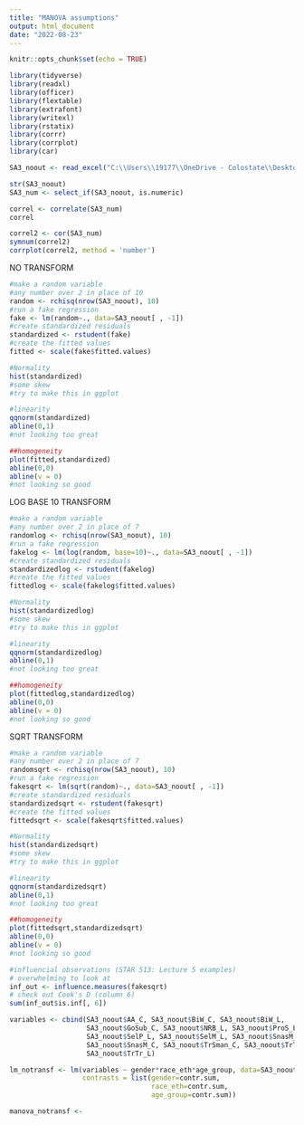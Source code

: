 ```yaml
---
title: "MANOVA assumptions"
output: html_document
date: "2022-08-23"
---
```


```r
knitr::opts_chunk$set(echo = TRUE)
```

```r
library(tidyverse)
library(readxl)
library(officer)
library(flextable)
library(extrafont)
library(writexl)
library(rstatix)
library(corrr)
library(corrplot)
library(car)
```

```r
SA3_noout <- read_excel("C:\\Users\\19177\\OneDrive - Colostate\\Desktop\\Dissertation\\headscan_dissertation\\SA3_noout.xlsx")
```


```r
str(SA3_noout)
SA3_num <- select_if(SA3_noout, is.numeric)
```


```r
correl <- correlate(SA3_num)
correl
```
```r
correl2 <- cor(SA3_num)
symnum(correl2)
corrplot(correl2, method = 'number')
```
NO TRANSFORM

```r
#make a random variable
#any number over 2 in place of 10
random <- rchisq(nrow(SA3_noout), 10)
#run a fake regression
fake <- lm(random~., data=SA3_noout[ , -1])
#create standardized residuals 
standardized <- rstudent(fake)
#create the fitted values 
fitted <- scale(fake$fitted.values)
```

```r
#Normality
hist(standardized)
#some skew
#try to make this in ggplot
```

```r
#linearity
qqnorm(standardized)
abline(0,1)
#not looking too great
```

```r
##homogeneity
plot(fitted,standardized)
abline(0,0)
abline(v = 0)
#not looking so good
```


LOG BASE 10 TRANSFORM

```r
#make a random variable
#any number over 2 in place of 7
randomlog <- rchisq(nrow(SA3_noout), 10)
#run a fake regression
fakelog <- lm(log(random, base=10)~., data=SA3_noout[ , -1])
#create standardized residuals 
standardizedlog <- rstudent(fakelog)
#create the fitted values 
fittedlog <- scale(fakelog$fitted.values)
```

```r
#Normality
hist(standardizedlog)
#some skew
#try to make this in ggplot
```

```r
#linearity
qqnorm(standardizedlog)
abline(0,1)
#not looking too great
```

```r
##homogeneity
plot(fittedlog,standardizedlog)
abline(0,0)
abline(v = 0)
#not looking so good
```



SQRT TRANSFORM

```r
#make a random variable
#any number over 2 in place of 7
randomsqrt <- rchisq(nrow(SA3_noout), 10)
#run a fake regression
fakesqrt <- lm(sqrt(random)~., data=SA3_noout[ , -1])
#create standardized residuals 
standardizedsqrt <- rstudent(fakesqrt)
#create the fitted values 
fittedsqrt <- scale(fakesqrt$fitted.values)
```

```r
#Normality
hist(standardizedsqrt)
#some skew
#try to make this in ggplot
```

```r
#linearity
qqnorm(standardizedsqrt)
abline(0,1)
#not looking too great
```

```r
##homogeneity
plot(fittedsqrt,standardizedsqrt)
abline(0,0)
abline(v = 0)
#not looking so good
```

```r
#influencial observations (STAR 513: Lecture 5 examples)
# overwhelming to look at
inf_out <- influence.measures(fakesqrt)
# check out Cook's D (column 6)
sum(inf_out$is.inf[, 6])
```

```r
variables <- cbind(SA3_noout$AA_C, SA3_noout$BiW_C, SA3_noout$BiW_L, 
                   SA3_noout$GoSub_C, SA3_noout$NRB_L, SA3_noout$ProS_L,
                   SA3_noout$SelP_L, SA3_noout$SelM_L, SA3_noout$SnasM_C,
                   SA3_noout$SnasM_C, SA3_noout$TrSman_C, SA3_noout$TrTr_C,
                   SA3_noout$TrTr_L)

lm_notransf <- lm(variables ~ gender*race_eth*age_group, data=SA3_noout,
                  contrasts = list(gender=contr.sum, 
                                   race_eth=contr.sum,
                                   age_group=contr.sum))

manova_notransf <- 
```

